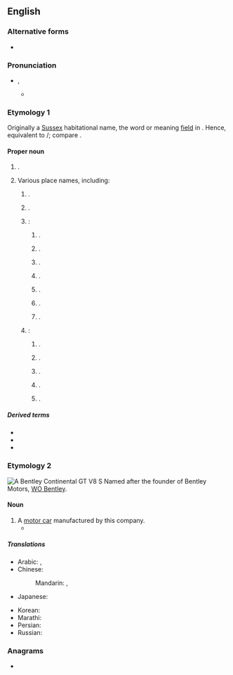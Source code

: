 ==English==
{{wikipedia}}
{{slim-wikipedia|Bentley (disambiguation)}}

===Alternative forms===
* {{alter|en|Bently}}

===Pronunciation===
* {{enPR|bĕnt'lē}}, {{IPA|en|/ˈbentliː/}}
** {{audio|en|LL-Q1860 (eng)-Vealhurl-Bentley.wav|Audio (UK)}}

===Etymology 1===
Originally a [[Sussex]] habitational name, the word {{m|ang|leah}} or {{m|ang|leag}} meaning [[field]] in {{der|en|ang|-}}. Hence, equivalent to {{af|en|bent|t1=bent-grass|-leigh}}/{{m|en|lea||meadow, field}}; compare {{mention|en|Bentham}}.

====Proper noun====
{{en-proper noun}}

# {{surname|en|English [[habitational]]|from=Old English}}.
# Various place names, including:
## {{place|en|suburb|city/Perth|s/Western Australia}}.
## {{place|en|town|p/Alberta|c/Canada}}.
## {{place|en|number of places|cc/England}}:
### {{place|en|hamlet|co/East Riding of Yorkshire}}.
### {{place|en|village|dist/East Hampshire|co/Hampshire}}.
### {{place|en|village|dist/Babergh|co/Suffolk}} {{q|OS grid ref TM1136}}.
### {{place|en|suburb|town/Doncaster|co/South Yorkshire}}.
### {{place|en|village|dist/North Warwickshire|co/Warwickshire}}.
### {{place|en|area|bor/Walsall|co/West Midlands}}.
### {{place|en|village|dist/Bromsgrove|co/Worcestershire}}.
## {{place|en|number of places|c/USA}}:
### {{place|en|small town|co/Hancock County|s/Illinois}}.
### {{place|en|small city|co/Sedgwick County|s/Kansas}}.
### {{place|en|unincorporated community|co/Bay County|s/Michigan}}.
### {{place|en|twp|co/Gladwin County|s/Michigan}}.
### {{place|en|unincorporated community|co/Hettinger County|s/North Dakota}}.

=====Derived terms=====
* {{l|en|Bentleyan}}
* {{l|en|Bentley Heath}}
* {{l|en|Great Bentley}}

===Etymology 2===
[[File:Bentley Continental GT V8 S, Techno-Classica 2018, Essen (IMG 9623).jpg|thumb|A Bentley Continental GT V8 S]]
Named after the founder of Bentley Motors, [[w:WO Bentley|WO Bentley]].

====Noun====
{{en-noun}}

# A [[motor car]] manufactured by this company.
#* {{quote-book|en|year=2014|author=[[w:Ian McEwan|Ian McEwan]]|title=[[w:The Children Act (novel)|The Children Act]]|publisher=Penguin Random House (2018)|page=148|passage=The car she reclined in was a 1960s '''Bentley'''.}}

=====Translations=====
{{trans-top|British car}}
* Arabic: {{t|ar|بِنْتْلِي|m}}, {{t|ar|بِنْتْلِي|m|tr=bentlī}}
* Chinese:
*: Mandarin: {{t+|cmn|賓利|sc=Hani}}, {{t+|cmn|宾利|tr=Bīnlì|sc=Hani}}
* Japanese: {{t|ja|ベントレー|tr=Bentorē}}
{{trans-mid}}
* Korean: {{t|ko|^벤틀리}}
* Marathi: {{t|mr|बेन्ट्ली|f}}
* Persian: {{t|fa|بنتلی|tr=bentli}}
* Russian: {{t|ru|Бе́нтли|f|tr=Bɛ́ntli}}
{{trans-bottom}}

===Anagrams===
* {{anagrams|en|a=beelnty|bleynte}}

{{topics|en|Automobiles}}